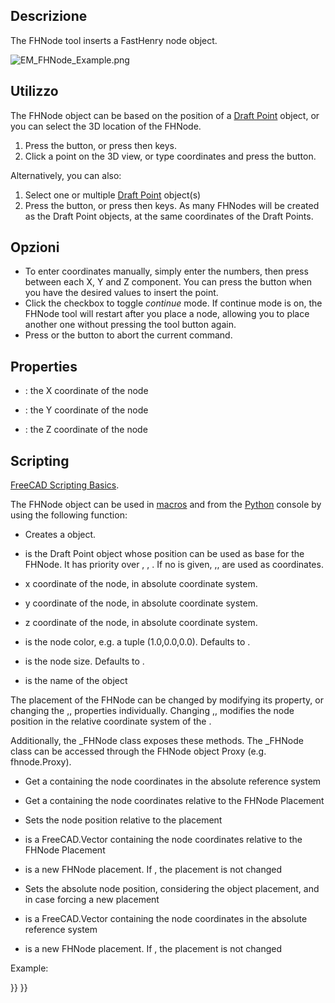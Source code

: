 <languages/>

{{Docnav
|
|[[EM_FHSegment|FHSegment]]
|[[EM_Workbench|EM]]
|IconL=
|IconR=EM_FHSegment.svg
|IconC=EMWorkbench.svg
}}

<div class="mw-translate-fuzzy">
{{GuiCommand/it
|Name=EM FHNode
|Name/it=EM FHNode
|MenuLocation=EM → FHNode
|Workbenches=[[EM Workbench/it|EM]] (add-on)
|Shortcut={{KEY|E}} {{KEY|N}}
|SeeAlso=[[EM FHSegment/it|EM FHSegment]], [[EM FHPath/it|EM FHPath]], [[EM FHPlane/it|EM FHPlane]], [[EM FHPlaneAddRemoveNodeHole/it|EM FHPlane Add/Remove Node/Hole]], [[EM FHEquiv/it|EM FHEquiv]], [[EM FHPort/it|EM FHPort]]
|Version=0.17
}}
</div>

<span id="Description"></span>
==Descrizione==

The FHNode tool inserts a FastHenry node object.

[[Image:EM_FHNode_Example.png]]
{{Caption|FastHenry FHNode}}

<span id="Usage"></span>
==Utilizzo==

The FHNode object can be based on the position of a [[Draft_Point|Draft Point]] object, or you can select the 3D location of the FHNode.

# Press the {{Button|[[Image:EM_FHNode.svg|16px]] [[EM_FHNode|EM FHNode]]}} button, or press {{KEY|E}} then {{KEY|N}} keys.
# Click a point on the 3D view, or type coordinates and press the {{Button|[[Image:Draft_AddPoint.svg|16px]] add point}} button.

Alternatively, you can also:

# Select one or multiple [[Draft_Point|Draft Point]] object(s)
# Press the {{Button|[[Image:EM_FHNode.svg|16px]] [[EM_FHNode|EM FHNode]]}} button, or press {{KEY|E}} then {{KEY|N}} keys. As many FHNodes will be created as the Draft Point objects, at the same coordinates of the Draft Points.

<span id="Options"></span>
== Opzioni ==

* To enter coordinates manually, simply enter the numbers, then press {{KEY|Enter}} between each X, Y and Z component. You can press the {{Button|[[Image:Draft_AddPoint.svg|16px]] add point}} button when you have the desired values to insert the point.
* Click the checkbox to toggle ''continue'' mode. If continue mode is on, the FHNode tool will restart after you place a node, allowing you to place another one without pressing the tool button again.
* Press {{KEY|Esc}} or the {{Button|Close}} button to abort the current command.

==Properties==

* {{PropertyData|X}}: the X coordinate of the node
* {{PropertyData|Y}}: the Y coordinate of the node
* {{PropertyData|Z}}: the Z coordinate of the node

==Scripting==

{{Emphasis|See also:}} [[FreeCAD_Scripting_Basics|FreeCAD Scripting Basics]].

The FHNode object can be used in [[Macros|macros]] and from the [[Python|Python]] console by using the following function:

{{Code|code=
node = makeFHNode(baseobj=None, X=0.0, Y=0.0, Z=0.0, color=None, size=None, name='FHNode')
}}

* Creates a {{incode|FHNode}} object.
* {{incode|baseobj}} is the Draft Point object whose position can be used as base for the FHNode. It has priority over {{incode|X}}, {{incode|Y}}, {{incode|Z}}. If no {{incode|baseobj}} is given, {{incode|X}},{{incode|Y}},{{incode|Z}} are used as coordinates.
* {{incode|X}} x coordinate of the node, in absolute coordinate system.
* {{incode|Y}} y coordinate of the node, in absolute coordinate system.
* {{incode|Z}} z coordinate of the node, in absolute coordinate system.
* {{incode|color}} is the node color, e.g. a tuple (1.0,0.0,0.0). Defaults to {{incode|EMFHNODE_DEF_NODECOLOR}}.
* {{incode|size}} is the node size. Defaults to {{incode|EMFHNODE_DEF_NODESIZE}}.
* {{incode|name}} is the name of the object

The placement of the FHNode can be changed by modifying its {{incode|Placement}} property, or changing the {{incode|X}},{{incode|Y}},{{incode|Z}} properties individually. Changing {{incode|X}},{{incode|Y}},{{incode|Z}} modifies the node position in the relative coordinate system of the {{incode|Placement}}.

Additionally, the _FHNode class exposes these methods. The _FHNode class can be accessed through the FHNode object Proxy (e.g. fhnode.Proxy).

{{Code|code=
pos = getAbsCoord()
}}

* Get a {{incode|FreeCAD.Vector}} containing the node coordinates in the absolute reference system

{{Code|code=
pos = getRelCoord()
}}

* Get a {{incode|FreeCAD.Vector}} containing the node coordinates relative to the FHNode Placement

{{Code|code=
pos = setRelCoord(rel_coord, placement=None)
}}

* Sets the node position relative to the placement
* {{incode|rel_coord}} is a FreeCAD.Vector containing the node coordinates relative to the FHNode Placement
* {{incode|placement}} is a new FHNode placement. If {{incode|None}}, the placement is not changed

{{Code|code=
pos = setAbsCoord(abs_coord, placement=None)
}}

* Sets the absolute node position, considering the object placement, and in case forcing a new placement
* {{incode|abs_coord}} is a FreeCAD.Vector containing the node coordinates in the absolute reference system
* {{incode|placement}} is a new FHNode placement. If {{incode|None}}, the placement is not changed

Example:

{{Code|code=
import FreeCAD, EM

fhnode = EM.makeFHNode(X=1.0,Y=2.0,Z=0.0)
}}


{{Docnav
|
|[[EM_FHSegment|FHSegment]]
|[[EM_Workbench|EM]]
|IconL=
|IconR=EM_FHSegment.svg
|IconC=EMWorkbench.svg
}}

{{EM Tools navi{{#translation:}}}}
{{Userdocnavi{{#translation:}}}}